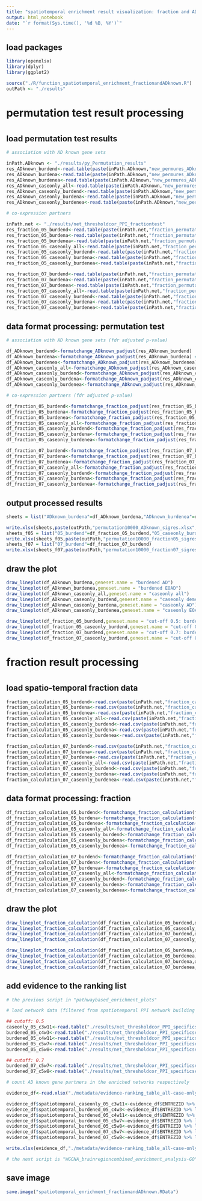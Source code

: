 ```yaml
---
title: "spatiotemporal enrichment result visualization: fraction and ADknown"
output: html_notebook
date: "`r format(Sys.time(), '%d %B, %Y')`"
---
```


## load packages

```r
library(openxlsx)
library(dplyr)
library(ggplot2)

source("./R/function_spatiotemporal_enrichment_fractionandADknown.R")
outPath <- "./results"
```

################################################################################
#
# permutation test result processing
#
################################################################################

## load permutation test results

```r
# association with AD known gene sets

inPath.ADknown <- "./results/py_Permutation_results"
res_ADknown_burdend<-read.table(paste(inPath.ADknown,"new_permures_ADknownv2_burdend_median_spearman_10000.txt",sep = '/'))
res_ADknown_burdena<-read.table(paste(inPath.ADknown,"new_permures_ADknownv2_burdena_median_spearman_10000.txt",sep = '/'))
res_ADknown_burdenea<-read.table(paste(inPath.ADknown,"new_permures_ADknownv2_burdenea_median_spearman_10000.txt",sep = '/'))
res_ADknown_caseonly_all<-read.table(paste(inPath.ADknown,"new_permures_ADknownv2_caseonly_median_spearman_10000.txt",sep = '/'))
res_ADknown_caseonly_burdend<-read.table(paste(inPath.ADknown,"new_permures_ADknownv2_caseonly_d_median_spearman_10000.txt",sep = '/'))
res_ADknown_caseonly_burdena<-read.table(paste(inPath.ADknown,"new_permures_ADknownv2_caseonly_a_median_spearman_10000.txt",sep = '/'))
res_ADknown_caseonly_burdenea<-read.table(paste(inPath.ADknown,"new_permures_ADknownv2_caseonly_ea_median_spearman_10000.txt",sep = '/'))

# co-expression partners

inPath.net <- "./results/net_thresholdcor_PPI_fractiontest"
res_fraction_05_burdend<-read.table(paste(inPath.net,"fraction_permutationtest_d_net_coexp_threshold0.5_spearman_10000.txt",sep = '/'))
res_fraction_05_burdena<-read.table(paste(inPath.net,"fraction_permutationtest_a_net_coexp_threshold0.5_spearman_10000.txt",sep = '/'))
res_fraction_05_burdenea<-read.table(paste(inPath.net,"fraction_permutationtest_ea_net_coexp_threshold0.5_spearman_10000.txt",sep = '/'))
res_fraction_05_caseonly_all<-read.table(paste(inPath.net,"fraction_permutationtest_net_coexp_threshold0.5_spearman_10000.txt",sep = '/'))
res_fraction_05_caseonly_burdend<-read.table(paste(inPath.net,"fraction_permutationtest_caseonly_d_net_coexp_threshold0.5_spearman_10000.txt",sep = '/'))
res_fraction_05_caseonly_burdena<-read.table(paste(inPath.net,"fraction_permutationtest_caseonly_a_net_coexp_threshold0.5_spearman_10000.txt",sep = '/'))
res_fraction_05_caseonly_burdenea<-read.table(paste(inPath.net,"fraction_permutationtest_caseonly_ea_net_coexp_threshold0.5_spearman_10000.txt",sep = '/'))

res_fraction_07_burdend<-read.table(paste(inPath.net,"fraction_permutationtest_d_net_coexp_threshold0.7_spearman_10000.txt",sep = '/'))
res_fraction_07_burdena<-read.table(paste(inPath.net,"fraction_permutationtest_a_net_coexp_threshold0.7_spearman_10000.txt",sep = '/'))
res_fraction_07_burdenea<-read.table(paste(inPath.net,"fraction_permutationtest_ea_net_coexp_threshold0.7_spearman_10000.txt",sep = '/'))
res_fraction_07_caseonly_all<-read.table(paste(inPath.net,"fraction_permutationtest_net_coexp_threshold0.7_spearman_10000.txt",sep = '/'))
res_fraction_07_caseonly_burdend<-read.table(paste(inPath.net,"fraction_permutationtest_caseonly_d_net_coexp_threshold0.7_spearman_10000.txt",sep = '/'))
res_fraction_07_caseonly_burdena<-read.table(paste(inPath.net,"fraction_permutationtest_caseonly_a_net_coexp_threshold0.7_spearman_10000.txt",sep = '/'))
res_fraction_07_caseonly_burdenea<-read.table(paste(inPath.net,"fraction_permutationtest_caseonly_ea_net_coexp_threshold0.7_spearman_10000.txt",sep = '/'))
```

## data format processing: permutation test

```r
# association with AD known gene sets (fdr adjusted p-value)

df_ADknown_burdend<-formatchange_ADknown_padjust(res_ADknown_burdend)
df_ADknown_burdena<-formatchange_ADknown_padjust(res_ADknown_burdena) # exist p.adjust < 0.1
df_ADknown_burdenea<-formatchange_ADknown_padjust(res_ADknown_burdenea) # exist p.adjust < 0.1
df_ADknown_caseonly_all<-formatchange_ADknown_padjust(res_ADknown_caseonly_all) # exist p.adjust < 0.1
df_ADknown_caseonly_burdend<-formatchange_ADknown_padjust(res_ADknown_caseonly_burdend) # exist p.adjust < 0.1
df_ADknown_caseonly_burdena<-formatchange_ADknown_padjust(res_ADknown_caseonly_burdena) # exist p.adjust < 0.1
df_ADknown_caseonly_burdenea<-formatchange_ADknown_padjust(res_ADknown_caseonly_burdenea) # exist p.adjust < 0.1

# co-expression partners (fdr adjusted p-value)

df_fraction_05_burdend<-formatchange_fraction_padjust(res_fraction_05_burdend) # exist p.adjust < 0.1
df_fraction_05_burdena<-formatchange_fraction_padjust(res_fraction_05_burdena)
df_fraction_05_burdenea<-formatchange_fraction_padjust(res_fraction_05_burdenea)
df_fraction_05_caseonly_all<-formatchange_fraction_padjust(res_fraction_05_caseonly_all)
df_fraction_05_caseonly_burdend<-formatchange_fraction_padjust(res_fraction_05_caseonly_burdend) # exist p.adjust < 0.1
df_fraction_05_caseonly_burdena<-formatchange_fraction_padjust(res_fraction_05_caseonly_burdena)
df_fraction_05_caseonly_burdenea<-formatchange_fraction_padjust(res_fraction_05_caseonly_burdenea)

df_fraction_07_burdend<-formatchange_fraction_padjust(res_fraction_07_burdend) # exist p.adjust < 0.1
df_fraction_07_burdena<-formatchange_fraction_padjust(res_fraction_07_burdena)
df_fraction_07_burdenea<-formatchange_fraction_padjust(res_fraction_07_burdenea)
df_fraction_07_caseonly_all<-formatchange_fraction_padjust(res_fraction_07_caseonly_all)
df_fraction_07_caseonly_burdend<-formatchange_fraction_padjust(res_fraction_07_caseonly_burdend)
df_fraction_07_caseonly_burdena<-formatchange_fraction_padjust(res_fraction_07_caseonly_burdena)
df_fraction_07_caseonly_burdenea<-formatchange_fraction_padjust(res_fraction_07_caseonly_burdenea)
```

## output processed results

```r
sheets = list("ADknown_burdena"=df_ADknown_burdena,"ADknown_burdenea"=df_ADknown_burdenea,"ADknown_caseonly_all"=df_ADknown_caseonly_all,"ADknown_caseonly_burdend"=df_ADknown_caseonly_burdend,"ADknown_caseonly_burdena"=df_ADknown_caseonly_burdena,"ADknown_caseonly_burdenea"=df_ADknown_caseonly_burdenea)

write.xlsx(sheets,paste(outPath,"permutation10000_ADknown_sigres.xlsx",sep = '/'))
sheets_f05 = list("05_burdend"=df_fraction_05_burdend,"05_caseonly_burdend"=df_fraction_05_caseonly_burdend)
write.xlsx(sheets_f05,paste(outPath,"permutation10000_fraction05_sigres.xlsx",sep = '/'))
sheets_f07 = list("07_burdend"=df_fraction_07_burdend)
write.xlsx(sheets_f07,paste(outPath,"permutation10000_fraction07_sigres.xlsx",sep = '/'))
```

## draw the plot

```r
draw_lineplot(df_ADknown_burdena,geneset.name = "burdened AD")
draw_lineplot(df_ADknown_burdenea,geneset.name = "burdened EOAD")
draw_lineplot(df_ADknown_caseonly_all,geneset.name = "caseonly all")
draw_lineplot(df_ADknown_caseonly_burdend,geneset.name = "caseonly dementia")
draw_lineplot(df_ADknown_caseonly_burdena,geneset.name = "caseonly AD")
draw_lineplot(df_ADknown_caseonly_burdenea,geneset.name = "caseonly EOAD")

draw_lineplot(df_fraction_05_burdend,geneset.name = "cut-off 0.5: burdened dementia")
draw_lineplot(df_fraction_05_caseonly_burdend,geneset.name = "cut-off 0.5: caseonly dementia")
draw_lineplot(df_fraction_07_burdend,geneset.name = "cut-off 0.7: burdened dementia")
draw_lineplot(df_fraction_07_caseonly_burdend,geneset.name = "cut-off 0.7: caseonly dementia")
```

################################################################################
#
# fraction result processing
#
################################################################################

## load spatio-temporal fraction data

```r
fraction_calculation_05_burdend<-read.csv(paste(inPath.net,"fraction_calculation_burdend_net_coexp_threshold0.5_spearman.csv",sep = '/'))
fraction_calculation_05_burdena<-read.csv(paste(inPath.net,"fraction_calculation_burdena_net_coexp_threshold0.5_spearman.csv",sep = '/'))
fraction_calculation_05_burdenea<-read.csv(paste(inPath.net,"fraction_calculation_burdenea_net_coexp_threshold0.5_spearman.csv",sep = '/'))
fraction_calculation_05_caseonly_all<-read.csv(paste(inPath.net,"fraction_calculation_caseonly_burden_all_net_coexp_threshold0.5_spearman.csv",sep = '/'))
fraction_calculation_05_caseonly_burdend<-read.csv(paste(inPath.net,"fraction_calculation_caseonly_d_net_coexp_threshold0.5_spearman.csv",sep = '/'))
fraction_calculation_05_caseonly_burdena<-read.csv(paste(inPath.net,"fraction_calculation_caseonly_a_net_coexp_threshold0.5_spearman.csv",sep = '/'))
fraction_calculation_05_caseonly_burdenea<-read.csv(paste(inPath.net,"fraction_calculation_caseonly_ea_net_coexp_threshold0.5_spearman.csv",sep = '/'))

fraction_calculation_07_burdend<-read.csv(paste(inPath.net,"fraction_calculation_burdend_net_coexp_threshold0.7_spearman.csv",sep = '/'))
fraction_calculation_07_burdena<-read.csv(paste(inPath.net,"fraction_calculation_burdena_net_coexp_threshold0.7_spearman.csv",sep = '/'))
fraction_calculation_07_burdenea<-read.csv(paste(inPath.net,"fraction_calculation_burdenea_net_coexp_threshold0.7_spearman.csv",sep = '/'))
fraction_calculation_07_caseonly_all<-read.csv(paste(inPath.net,"fraction_calculation_caseonly_burden_all_net_coexp_threshold0.7_spearman.csv",sep = '/'))
fraction_calculation_07_caseonly_burdend<-read.csv(paste(inPath.net,"fraction_calculation_caseonly_d_net_coexp_threshold0.7_spearman.csv",sep = '/'))
fraction_calculation_07_caseonly_burdena<-read.csv(paste(inPath.net,"fraction_calculation_caseonly_a_net_coexp_threshold0.7_spearman.csv",sep = '/'))
fraction_calculation_07_caseonly_burdenea<-read.csv(paste(inPath.net,"fraction_calculation_caseonly_ea_net_coexp_threshold0.7_spearman.csv",sep = '/'))
```

## data format processing: fraction

```r
df_fraction_calculation_05_burdend<-formatchange_fraction_calculation(fraction_calculation_05_burdend) #
df_fraction_calculation_05_burdena<-formatchange_fraction_calculation(fraction_calculation_05_burdena)
df_fraction_calculation_05_burdenea<-formatchange_fraction_calculation(fraction_calculation_05_burdenea)
df_fraction_calculation_05_caseonly_all<-formatchange_fraction_calculation(fraction_calculation_05_caseonly_all)
df_fraction_calculation_05_caseonly_burdend<-formatchange_fraction_calculation(fraction_calculation_05_caseonly_burdend) #
df_fraction_calculation_05_caseonly_burdena<-formatchange_fraction_calculation(fraction_calculation_05_caseonly_burdena)
df_fraction_calculation_05_caseonly_burdenea<-formatchange_fraction_calculation(fraction_calculation_05_caseonly_burdenea)

df_fraction_calculation_07_burdend<-formatchange_fraction_calculation(fraction_calculation_07_burdend) #
df_fraction_calculation_07_burdena<-formatchange_fraction_calculation(fraction_calculation_07_burdena)
df_fraction_calculation_07_burdenea<-formatchange_fraction_calculation(fraction_calculation_07_burdenea)
df_fraction_calculation_07_caseonly_all<-formatchange_fraction_calculation(fraction_calculation_07_caseonly_all)
df_fraction_calculation_07_caseonly_burdend<-formatchange_fraction_calculation(fraction_calculation_07_caseonly_burdend)
df_fraction_calculation_07_caseonly_burdena<-formatchange_fraction_calculation(fraction_calculation_07_caseonly_burdena)
df_fraction_calculation_07_caseonly_burdenea<-formatchange_fraction_calculation(fraction_calculation_07_caseonly_burdenea)
```

## draw the plot

```r
draw_lineplot_fraction_calculation(df_fraction_calculation_05_burdend,df_fraction_05_burdend,geneset.name = "cut-off 0.5: burdened dementia")
draw_lineplot_fraction_calculation(df_fraction_calculation_05_caseonly_burdend,df_fraction_05_caseonly_burdend,geneset.name = "cut-off 0.5: caseonly dementia")
draw_lineplot_fraction_calculation(df_fraction_calculation_07_burdend,df_fraction_07_burdend,geneset.name = "cut-off 0.7: burdened dementia")
draw_lineplot_fraction_calculation(df_fraction_calculation_07_caseonly_burdend,df_fraction_07_caseonly_burdend,geneset.name = "cut-off 0.7: caseonly dementia")

draw_lineplot_fraction_calculation(df_fraction_calculation_05_burdena,df_fraction_05_burdena,geneset.name = "cut-off 0.5: burdened AD")
draw_lineplot_fraction_calculation(df_fraction_calculation_05_burdenea,df_fraction_05_burdenea,geneset.name = "cut-off 0.5: burdened EOAD")
draw_lineplot_fraction_calculation(df_fraction_calculation_07_burdena,df_fraction_07_burdena,geneset.name = "cut-off 0.7: burdened AD")
draw_lineplot_fraction_calculation(df_fraction_calculation_07_burdenea,df_fraction_07_burdenea,geneset.name = "cut-off 0.7: burdened EOAD")
```

## add evidence to the ranking list

```r
# the previous script in "pathwaybased_enrichment_plots"

# load network data (filtered from spatiotemporal PPI network building with cutoff)

## cutoff: 0.5
caseonly_05_c3w11<-read.table("./results/net_thresholdcor_PPI_specificsets/addADknown_caseonlyd_net_coexp_threshold0.5_spearman_cluster3_win11.txt",header = T)
burdened_05_c4w3<-read.table("./results/net_thresholdcor_PPI_specificsets/addADknown_burdend_net_coexp_threshold0.5_spearman_cluster4_win3.txt",header = T)
burdened_05_c4w11<-read.table("./results/net_thresholdcor_PPI_specificsets/addADknown_burdend_net_coexp_threshold0.5_spearman_cluster4_win11.txt",header = T)
burdened_05_c5w7<-read.table("./results/net_thresholdcor_PPI_specificsets/addADknown_burdend_net_coexp_threshold0.5_spearman_cluster5_win7.txt",header = T)
burdened_05_c5w8<-read.table("./results/net_thresholdcor_PPI_specificsets/addADknown_burdend_net_coexp_threshold0.5_spearman_cluster5_win8.txt",header = T)

## cutoff: 0.7
burdened_07_c5w7<-read.table("./results/net_thresholdcor_PPI_specificsets/addADknown_burdend_net_coexp_threshold0.7_spearman_cluster5_win7.txt",header = T)
burdened_07_c5w8<-read.table("./results/net_thresholdcor_PPI_specificsets/addADknown_burdend_net_coexp_threshold0.7_spearman_cluster5_win8.txt",header = T)

# count AD known gene partners in the enriched networks respectively

evidence_df<-read.xlsx("./metadata/evidence-ranking_table_all-case-only-and-burdened-genes.xlsx")

evidence_df$spatiotemporal_caseonly_05_c3w11<-evidence_df$ENTREZID %>% lapply(.,function(x){if((x %in% caseonly_05_c3w11$gene1)|(x %in% caseonly_05_c3w11$gene2)){nrow(caseonly_05_c3w11[which((x==caseonly_05_c3w11$gene1)|(x==caseonly_05_c3w11$gene2)),])}else{0}}) %>% unlist
evidence_df$spatiotemporal_burdened_05_c4w3<-evidence_df$ENTREZID %>% lapply(.,function(x){if((x %in% burdened_05_c4w3$gene1)|(x %in% burdened_05_c4w3$gene2)){nrow(burdened_05_c4w3[which((x==burdened_05_c4w3$gene1)|(x==burdened_05_c4w3$gene2)),])}else{0}}) %>% unlist
evidence_df$spatiotemporal_burdened_05_c4w11<-evidence_df$ENTREZID %>% lapply(.,function(x){if((x %in% burdened_05_c4w11$gene1)|(x %in% burdened_05_c4w11$gene2)){nrow(burdened_05_c4w11[which((x==burdened_05_c4w11$gene1)|(x==burdened_05_c4w11$gene2)),])}else{0}}) %>% unlist
evidence_df$spatiotemporal_burdened_05_c5w7<-evidence_df$ENTREZID %>% lapply(.,function(x){if((x %in% burdened_05_c5w7$gene1)|(x %in% burdened_05_c5w7$gene2)){nrow(burdened_05_c5w7[which((x==burdened_05_c5w7$gene1)|(x==burdened_05_c5w7$gene2)),])}else{0}}) %>% unlist
evidence_df$spatiotemporal_burdened_05_c5w8<-evidence_df$ENTREZID %>% lapply(.,function(x){if((x %in% burdened_05_c5w8$gene1)|(x %in% burdened_05_c5w8$gene2)){nrow(burdened_05_c5w8[which((x==burdened_05_c5w8$gene1)|(x==burdened_05_c5w8$gene2)),])}else{0}}) %>% unlist
evidence_df$spatiotemporal_burdened_07_c5w7<-evidence_df$ENTREZID %>% lapply(.,function(x){if((x %in% burdened_07_c5w7$gene1)|(x %in% burdened_07_c5w7$gene2)){nrow(burdened_07_c5w7[which((x==burdened_07_c5w7$gene1)|(x==burdened_07_c5w7$gene2)),])}else{0}}) %>% unlist
evidence_df$spatiotemporal_burdened_07_c5w8<-evidence_df$ENTREZID %>% lapply(.,function(x){if((x %in% burdened_07_c5w8$gene1)|(x %in% burdened_07_c5w8$gene2)){nrow(burdened_07_c5w8[which((x==burdened_07_c5w8$gene1)|(x==burdened_07_c5w8$gene2)),])}else{0}}) %>% unlist

write.xlsx(evidence_df,"./metadata/evidence-ranking_table_all-case-only-and-burdened-genes.xlsx")

# the next script is "WGCNA_brainregioncombined_enrichment_analysis-GO"
```

## save image

```r
save.image("spatiotemporal_enrichment_fractionandADknown.RData")
```
